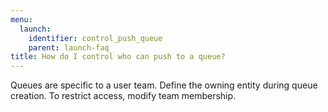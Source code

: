 ---
menu:
  launch:
    identifier: control_push_queue
    parent: launch-faq
title: How do I control who can push to a queue?
---

Queues are specific to a user team. Define the owning entity during queue creation. To restrict access, modify team membership.